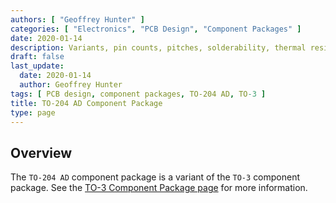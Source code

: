 ```yaml
---
authors: [ "Geoffrey Hunter" ]
categories: [ "Electronics", "PCB Design", "Component Packages" ]
date: 2020-01-14
description: Variants, pin counts, pitches, solderability, thermal resistances, dimensions, land patterns, 3D models and more info for the TO-204 AD component package.
draft: false
last_update:
  date: 2020-01-14
  author: Geoffrey Hunter
tags: [ PCB design, component packages, TO-204 AD, TO-3 ]
title: TO-204 AD Component Package
type: page
---
```



## Overview

The `TO-204 AD` component package is a variant of the `TO-3` component package. See the [TO-3 Component Package page](../to-3-component-package) for more information.